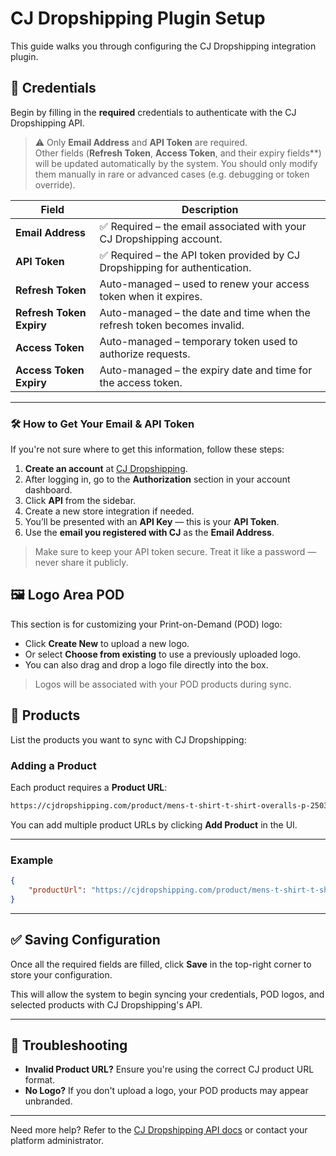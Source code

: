 # CJ Dropshipping Plugin Setup

This guide walks you through configuring the CJ Dropshipping integration plugin.

## 🔐 Credentials

Begin by filling in the **required** credentials to authenticate with the CJ Dropshipping API.

> ⚠️ Only **Email Address** and **API Token** are required.  
> Other fields (**Refresh Token**, **Access Token**, and their expiry fields\*\*) will be updated automatically by the system. You should only modify them manually in rare or advanced cases (e.g. debugging or token override).

| Field                    | Description                                                                 |
| ------------------------ | --------------------------------------------------------------------------- |
| **Email Address**        | ✅ Required – the email associated with your CJ Dropshipping account.       |
| **API Token**            | ✅ Required – the API token provided by CJ Dropshipping for authentication. |
| **Refresh Token**        | Auto-managed – used to renew your access token when it expires.             |
| **Refresh Token Expiry** | Auto-managed – the date and time when the refresh token becomes invalid.    |
| **Access Token**         | Auto-managed – temporary token used to authorize requests.                  |
| **Access Token Expiry**  | Auto-managed – the expiry date and time for the access token.               |

---

### 🛠️ How to Get Your Email & API Token

If you're not sure where to get this information, follow these steps:

1. **Create an account** at [CJ Dropshipping](https://app.cjdropshipping.com/).
2. After logging in, go to the **Authorization** section in your account dashboard.
3. Click **API** from the sidebar.
4. Create a new store integration if needed.
5. You’ll be presented with an **API Key** — this is your **API Token**.
6. Use the **email you registered with CJ** as the **Email Address**.

> Make sure to keep your API token secure. Treat it like a password — never share it publicly.

## 🖼️ Logo Area POD

This section is for customizing your Print-on-Demand (POD) logo:

- Click **Create New** to upload a new logo.
- Or select **Choose from existing** to use a previously uploaded logo.
- You can also drag and drop a logo file directly into the box.

> Logos will be associated with your POD products during sync.

## 🛒 Products

List the products you want to sync with CJ Dropshipping:

### Adding a Product

Each product requires a **Product URL**:

```txt
https://cjdropshipping.com/product/mens-t-shirt-t-shirt-overalls-p-2503190327561613000.html
```

You can add multiple product URLs by clicking **Add Product** in the UI.

---

### Example

```json
{
    "productUrl": "https://cjdropshipping.com/product/mens-t-shirt-t-shirt-overalls-p-2503190327561613000.html"
}
```

---

## ✅ Saving Configuration

Once all the required fields are filled, click **Save** in the top-right corner to store your configuration.

This will allow the system to begin syncing your credentials, POD logos, and selected products with CJ Dropshipping's API.

---

## 🧪 Troubleshooting

- **Invalid Product URL?** Ensure you're using the correct CJ product URL format.
- **No Logo?** If you don't upload a logo, your POD products may appear unbranded.

---

Need more help? Refer to the [CJ Dropshipping API docs](https://developers.cjdropshipping.com/) or contact your platform administrator.
